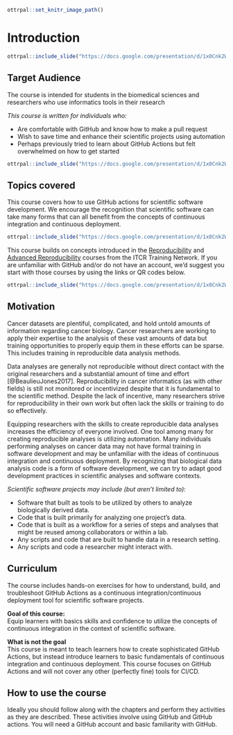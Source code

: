 
```r
ottrpal::set_knitr_image_path()
```

# Introduction

```r
ottrpal::include_slide("https://docs.google.com/presentation/d/1x0Cnk2Wcsg8HYkmXnXo_0PxmYCxAwzVrUQzb8DUDvTA/edit#slide=id.gd422c5de97_0_0")
```

## Target Audience  

The course is intended for students in the biomedical sciences and researchers who use informatics tools in their research

_This course is written for individuals who:_   

- Are comfortable with GitHub and know how to make a pull request  
- Wish to save time and enhance their scientific projects using  automation
- Perhaps previously tried to learn about GitHub Actions but felt overwhelmed on how to get started


```r
ottrpal::include_slide("https://docs.google.com/presentation/d/1x0Cnk2Wcsg8HYkmXnXo_0PxmYCxAwzVrUQzb8DUDvTA/edit#slide=id.g1173f7473f7_0_0")
```

## Topics covered

This course covers how to use GitHub actions for scientific software development. We encourage the recognition that scientific software can take many forms that can all benefit from the concepts of continuous integration and continuous deployment.

```r
ottrpal::include_slide("https://docs.google.com/presentation/d/1x0Cnk2Wcsg8HYkmXnXo_0PxmYCxAwzVrUQzb8DUDvTA/edit#slide=id.gd422c5de97_0_10")
```

This course builds on concepts introduced in the [Reproducibility](https://jhudatascience.org/Reproducibility_in_Cancer_Informatics/introduction.html) and [Advanced Reproducibility](https://jhudatascience.org/Adv_Reproducibility_in_Cancer_Informatics/introduction.html) courses from the ITCR Training Network. If you are unfamiliar with GitHub and/or do not have an account, we'd suggest you start with those courses by using the links or QR codes below.

```r
ottrpal::include_slide("https://docs.google.com/presentation/d/1x0Cnk2Wcsg8HYkmXnXo_0PxmYCxAwzVrUQzb8DUDvTA/edit#slide=id.g101867ebdaa_18_0")
```

## Motivation

Cancer datasets are plentiful, complicated, and hold untold amounts of information regarding cancer biology. Cancer researchers are working to apply their expertise to the analysis of these vast amounts of data but training opportunities to properly equip them in these efforts can be sparse. This includes training in reproducible data analysis methods.

Data analyses are generally not reproducible without direct contact with the original researchers and a substantial amount of time and effort [@BeaulieuJones2017]. Reproducibility in cancer informatics (as with other fields) is still not monitored or incentivized despite that it is fundamental to the scientific method. Despite the lack of incentive, many researchers strive for reproducibility in their own work but often lack the skills or training to do so effectively.

Equipping researchers with the skills to create reproducible data analyses increases the efficiency of everyone involved. One tool among many for creating reproducible analyses is utilizing automation. Many individuals performing analyses on cancer data may not have formal training in software development and may be unfamiliar with the ideas of continuous integration and continuous deployment. By recognizing that biological data analysis code is a form of software development, we can try to adapt good development practices in scientific analyses and software contexts.

_Scientific software projects may include (but aren't limited to):_

- Software that built as tools to be utilized by others to analyze biologically derived data.
- Code that is built primarily for analyzing one project's data.
- Code that is built as a workflow for a series of steps and analyses that might be reused among collaborators or within a lab.
- Any scripts and code that are built to handle data in a research setting.
- Any scripts and code a researcher might interact with.

## Curriculum  

The course includes hands-on exercises for how to understand, build, and troubleshoot GitHub Actions as a continuous integration/continuous deployment tool for scientific software projects.

**Goal of this course:**  
Equip learners with basics skills and confidence to utilize the concepts of continuous integration in the context of scientific software.

**What is not the goal**  
This course is meant to teach learners how to create sophisticated GitHub Actions, but instead introduce learners to basic fundamentals of continuous integration and continuous deployment. This course focuses on GitHub Actions and will not cover any other (perfectly fine) tools for CI/CD.

## How to use the course

Ideally you should follow along with the chapters and perform they activities as they are described. These activities involve using GitHub and GitHub actions. You will need a GitHub account and basic familiarity with GitHub. 
